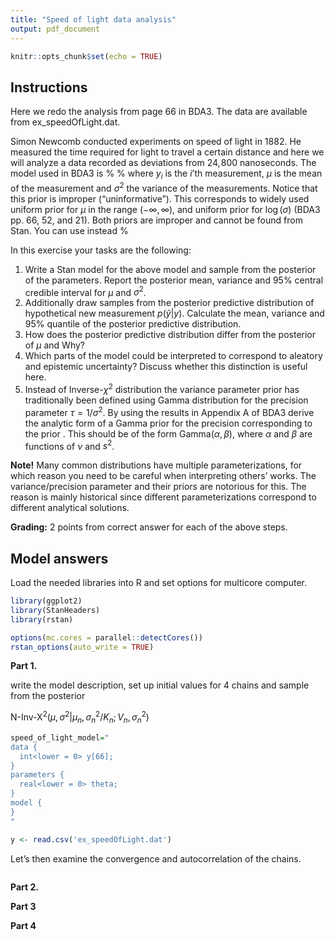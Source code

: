 ```yaml
---
title: "Speed of light data analysis"
output: pdf_document
---
```


```r
knitr::opts_chunk$set(echo = TRUE)
```

## Instructions

Here we redo the analysis from page 66 in BDA3. The data are available from ex_speedOfLight.dat.

Simon Newcomb conducted experiments on speed of light in 1882. He measured the time required for 
light to travel a certain distance and here we will analyze a data recorded as deviations from $24,\!800$
nanoseconds.  The model used in BDA3 is 
%
\begin{align*}
y_i &\sim N(\mu, \sigma^2) \\
p(\mu,\sigma^2) &\propto \sigma^{-2}.
\end{align*}
%
where $y_i$ is the $i$'th measurement, $\mu$ is the mean of the measurement and $\sigma^{2}$ 
the variance of the measurements. Notice that this prior is improper ("uninformative"). 
This corresponds to widely used uniform prior for $\mu$ in the range $(-\infty,\infty)$, and uniform prior for $\log(\sigma)$ (BDA3 pp. 66, 52, and 21). Both priors are improper and 
cannot be found from Stan. 
You can use instead
%
\begin{align}
p(\mu) &\sim N(0,(10^3)^2)\nonumber\\ 
p(\sigma^2) &\sim \text{Inv-}\chi^2(\nu=4,s^2=1)  \label{eq:Inv-chi_prior}
\end{align}

In this exercise your tasks are the following:

 1. Write a Stan model for the above model and sample from the posterior of the parameters. Report the posterior mean, variance and 95\% central credible interval for $\mu$ and $\sigma^2$.
 2. Additionally draw samples from the posterior predictive distribution of hypothetical new measurement $p(\tilde{y}|y)$. Calculate the mean, variance and 95\% quantile of the posterior predictive distribution. 
 3. How does the posterior predictive distribution differ from the posterior 
of $\mu$ and Why? 
 4. Which parts of the model could be interpreted to correspond to aleatory and epistemic uncertainty? Discuss whether this distinction is useful here. 
 5. Instead of Inverse-$\chi^2$ distribution the variance parameter prior has traditionally been defined using Gamma distribution for the precision parameter $\tau=1/\sigma^2$. By using the results in Appendix A of BDA3 derive the analytic form of a Gamma prior for the precision corresponding to the prior \eqref{eq:Inv-chi_prior}. This should be of the form $\text{Gamma}(\alpha,\beta)$, where $\alpha$ and $\beta$ are functions of $\nu$ and $s^2$.

**Note!** Many common distributions have multiple parameterizations, for which 
reason you need to be careful when interpreting others' works. The 
variance/precision parameter and their priors are notorious for this. The reason 
is mainly historical since different parameterizations correspond to different 
analytical solutions.

**Grading:** 2 points from correct answer for each of the above steps.

## Model answers


Load the needed libraries into R and set options for multicore computer.
```r
library(ggplot2)
library(StanHeaders)
library(rstan)

options(mc.cores = parallel::detectCores())
rstan_options(auto_write = TRUE)
```

**Part 1. **

write the model description, set up initial values for 4 chains and sample from the posterior

$\text{N-Inv-X}^2(\mu, \sigma^2|\mu_n, \sigma_n^2/K_n;V_n,\sigma_n^2)$

```r
speed_of_light_model="
data {
  int<lower = 0> y[66];
}
parameters {
  real<lower = 0> theta;
}
model {
}
"

y <- read.csv('ex_speedOfLight.dat')
```

Let's then examine the convergence and autocorrelation of the chains.
```r


```


**Part 2.**


**Part 3**


**Part 4**




